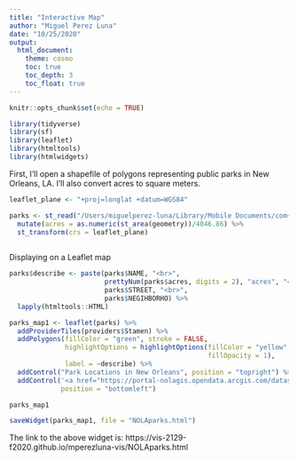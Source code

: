 ```yaml
---
title: "Interactive Map"
author: "Miguel Perez Luna"
date: "10/25/2020"
output: 
  html_document:
    theme: cosmo
    toc: true
    toc_depth: 3
    toc_float: true
---
```


```r
knitr::opts_chunk$set(echo = TRUE)
```

```r
library(tidyverse)
library(sf)
library(leaflet)
library(htmltools)
library(htmlwidgets)
```

First, I'll open a shapefile of polygons representing public parks in New Orleans, LA. I'll also convert acres to square meters. 

```r
leaflet_plane <- "+proj=longlat +datum=WGS84"

parks <- st_read("/Users/miguelperez-luna/Library/Mobile Documents/com~apple~CloudDocs/1. GSD/1. Semester One/VIS 2129/GitHub/mperezluna-vis/mperezluna-vis/Parks_-_Polygon-shp") %>%
  mutate(acres = as.numeric(st_area(geometry))/4046.86) %>%
  st_transform(crs = leaflet_plane)
  
```




Displaying on a Leaflet map

```r
parks$describe <- paste(parks$NAME, "<br>",
                        prettyNum(parks$acres, digits = 2), "acres", "<br>",
                        parks$STREET, "<br>",
                        parks$NEGIHBORHO) %>%
  lapply(htmltools::HTML)

parks_map1 <- leaflet(parks) %>%
  addProviderTiles(providers$Stamen) %>%
  addPolygons(fillColor = "green", stroke = FALSE,
              highlightOptions = highlightOptions(fillColor = "yellow",
                                                  fillOpacity = 1),
              label = ~describe) %>%
  addControl("Park Locations in New Orleans", position = "topright") %>%
  addControl('<a href="https://portal-nolagis.opendata.arcgis.com/datasets/parks-polygon?page=15">Data source</a>',
             position = "bottomleft")

parks_map1
```

```r
saveWidget(parks_map1, file = "NOLAparks.html")
```


The link to the above widget is: 
https://vis-2129-f2020.github.io/mperezluna-vis/NOLAparks.html


